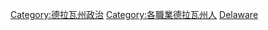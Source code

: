 {{Commons category|Politicians of Delaware}}
[[Category:德拉瓦州政治|Category:德拉瓦州政治]]
[[Category:各職業德拉瓦州人|Category:各職業德拉瓦州人]]
[[Category:美國各州政治人物|Delaware]]